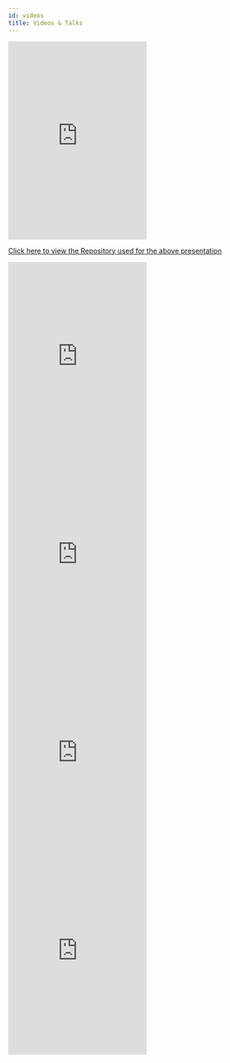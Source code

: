 ```yaml
---
id: videos
title: Videos & Talks
---
```


<iframe
  width="280"
  height="400"
  src="https://www.youtube.com/embed/seU46c6Jz7E"
  frameborder="0"
  allow="accelerometer; autoplay; encrypted-media; gyroscope; picture-in-picture"
  allowfullscreen
  style={{
    width: '100%',
  }}
></iframe>

[Click here to view the Repository used for the above presentation](https://github.com/TanStack/svelte-query-blog-refactor-example)

<iframe
  width="280"
  height="400"
  src="https://www.youtube.com/embed/DocXo3gqGdI"
  frameborder="0"
  allow="accelerometer; autoplay; encrypted-media; gyroscope; picture-in-picture"
  allowfullscreen
  style={{
    width: '100%',
  }}
></iframe>
<iframe
  width="280"
  height="400"
  src="https://www.youtube.com/embed/PPvWXbSCtBU"
  frameborder="0"
  allow="accelerometer; autoplay; encrypted-media; gyroscope; picture-in-picture"
  allowfullscreen
  style={{
    width: '100%',
  }}
></iframe>
<iframe
  width="280"
  height="400"
  src="https://www.youtube.com/embed/B3cJDT3j19I"
  frameborder="0"
  allow="accelerometer; autoplay; encrypted-media; gyroscope; picture-in-picture"
  allowfullscreen
  style={{
    width: '100%',
  }}
></iframe>
<iframe
  width="280"
  height="400"
  src="https://www.youtube.com/embed/_ehibado6rU"
  frameborder="0"
  allow="accelerometer; autoplay; encrypted-media; gyroscope; picture-in-picture"
  allowfullscreen
  style={{
    width: '100%',
  }}
></iframe>